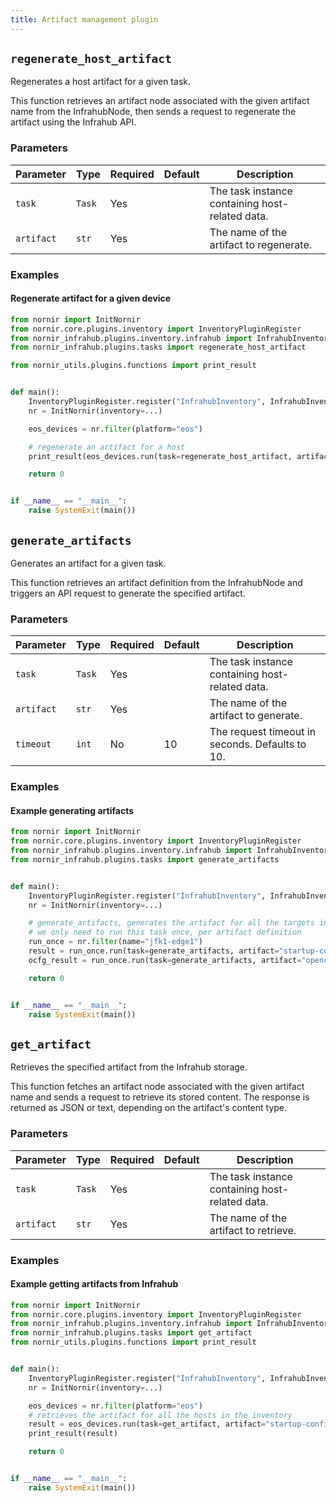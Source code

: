 ```yaml
---
title: Artifact management plugin
---
```


## `regenerate_host_artifact`

Regenerates a host artifact for a given task.

This function retrieves an artifact node associated with the given artifact name from the InfrahubNode,
then sends a request to regenerate the artifact using the Infrahub API.

### Parameters

| Parameter | Type | Required | Default | Description |
|-----------|------|----------|---------|-------------|
| `task` | `Task` | Yes |  | The task instance containing host-related data. |
| `artifact` | `str` | Yes |  | The name of the artifact to regenerate. |

### Examples

#### Regenerate artifact for a given device

```python
from nornir import InitNornir
from nornir.core.plugins.inventory import InventoryPluginRegister
from nornir_infrahub.plugins.inventory.infrahub import InfrahubInventory
from nornir_infrahub.plugins.tasks import regenerate_host_artifact

from nornir_utils.plugins.functions import print_result


def main():
    InventoryPluginRegister.register("InfrahubInventory", InfrahubInventory)
    nr = InitNornir(inventory=...)

    eos_devices = nr.filter(platform="eos")

    # regenerate an artifact for a host
    print_result(eos_devices.run(task=regenerate_host_artifact, artifact="startup-config"))

    return 0


if __name__ == "__main__":
    raise SystemExit(main())
```

## `generate_artifacts`

Generates an artifact for a given task.

This function retrieves an artifact definition from the InfrahubNode and triggers
an API request to generate the specified artifact.

### Parameters

| Parameter | Type | Required | Default | Description |
|-----------|------|----------|---------|-------------|
| `task` | `Task` | Yes |  | The task instance containing host-related data. |
| `artifact` | `str` | Yes |  | The name of the artifact to generate. |
| `timeout` | `int` | No | 10 | The request timeout in seconds. Defaults to 10. |

### Examples

#### Example generating artifacts

```python
from nornir import InitNornir
from nornir.core.plugins.inventory import InventoryPluginRegister
from nornir_infrahub.plugins.inventory.infrahub import InfrahubInventory
from nornir_infrahub.plugins.tasks import generate_artifacts


def main():
    InventoryPluginRegister.register("InfrahubInventory", InfrahubInventory)
    nr = InitNornir(inventory=...)

    # generate_artifacts, generates the artifact for all the targets in the Artifact definition
    # we only need to run this task once, per artifact definition
    run_once = nr.filter(name="jfk1-edge1")
    result = run_once.run(task=generate_artifacts, artifact="startup-config", timeout=20)
    ocfg_result = run_once.run(task=generate_artifacts, artifact="openconfig-interfaces", timeout=20)

    return 0


if __name__ == "__main__":
    raise SystemExit(main())
```

## `get_artifact`

Retrieves the specified artifact from the Infrahub storage.

This function fetches an artifact node associated with the given artifact name and
sends a request to retrieve its stored content. The response is returned as JSON or text,
depending on the artifact's content type.

### Parameters

| Parameter | Type | Required | Default | Description |
|-----------|------|----------|---------|-------------|
| `task` | `Task` | Yes |  | The task instance containing host-related data. |
| `artifact` | `str` | Yes |  | The name of the artifact to retrieve. |

### Examples

#### Example getting artifacts from Infrahub

```python
from nornir import InitNornir
from nornir.core.plugins.inventory import InventoryPluginRegister
from nornir_infrahub.plugins.inventory.infrahub import InfrahubInventory
from nornir_infrahub.plugins.tasks import get_artifact
from nornir_utils.plugins.functions import print_result


def main():
    InventoryPluginRegister.register("InfrahubInventory", InfrahubInventory)
    nr = InitNornir(inventory=...)

    eos_devices = nr.filter(platform="eos")
    # retrieves the artifact for all the hosts in the inventory
    result = eos_devices.run(task=get_artifact, artifact="startup-config")
    print_result(result)

    return 0


if __name__ == "__main__":
    raise SystemExit(main())
```
